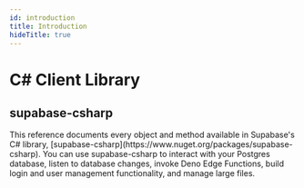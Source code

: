 ```yaml
---
id: introduction
title: Introduction
hideTitle: true
---
```


<div className="flex items-start gap-6 not-prose" id="introduction">
  <IconMenuCsharp width={35} height={35} />
  <div className="flex flex-col gap-2">
    <h1 className="text-3xl text-scale-1200 m-0">C# Client Library</h1>
    <h2 className="text-base font-mono text-scale-1100">supabase-csharp</h2>
  </div>
</div>

<div className="max-w-xl">
  This reference documents every object and method available in Supabase's C# library, [supabase-csharp](https://www.nuget.org/packages/supabase-csharp). You can use supabase-csharp to interact with your Postgres database, listen to database changes, invoke Deno Edge Functions, build login and user management functionality, and manage large files.
</div>
